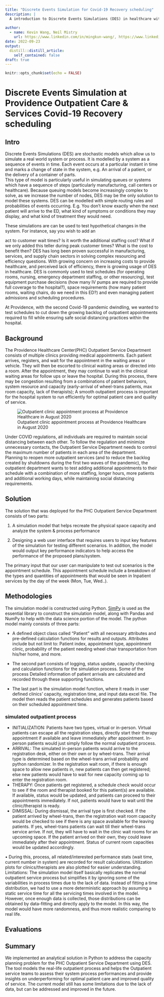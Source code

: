 ```yaml
---
title: "Discrete Events Simulation for Covid-19 Recovery scheduling"
description: |
  A introduction to Discrete Events Simulations (DES) in healthcare with an overview of the use of DES for modelling outpatient services appointments at Providence Healthcare.  With the Covid-19 lockdown, there was a large backlog of appointments that needed to be filled.  Providence Outpatient Services explored the use of DES to evaluate increasing Staffing numbers, changing clinic hours and booking more appointments while maintaining social distancing requirements in their clinical and waiting areas.
  
author:
  - name: Kevin Wang, Neil Mistry
    url: https://www.linkedin.com/in/mingkun-wang/, https://www.linkedin.com/in/neilmistry/
date: 2022-09-23
output:
  distill::distill_article:
    self_contained: false
draft: true
---
```



```r
knitr::opts_chunk$set(echo = FALSE)
```


# Discrete Events Simulation at Providence Outpatient Care & Services Covid-19 Recovery scheduling

## Intro

Discrete Events Simulations (DES) are stochastic models which allow us to simulate a real world system or process.  It is modelled by a system as a sequence of events in time.  Each event occurs at a particular instant in time and marks a change of state in the system, e.g. An arrival of a patient, or the delivery of a container of parts.  
This type of model is particularly useful in simulating queues or systems which have a sequence of steps (particularly manufacturing, call centers or healthcare).  Because queuing models become increasingly complex to solve, as we increase the number of nodes, DES may be the only solution to model these systems.  DES can be modelled with simple routing rules and probabilities of events occurring.  E.g. You don't know exactly when the next patient will arrive to the ED, what kind of symptoms or conditions they may display, and what kind of treatment they would need.

These simulations are can be used to test hypothetical changes in the system.  For instance, say you wish to add an 


act to customer wait times?  Is it worth the additional staffing cost?  What if we only added this teller during peak customer times?  What is the cost to benefit then?
DES has long been proven successful in manufacturing, services, and supply chain sectors in solving complex resourcing and efficiency questions.  With growing concern on increasing costs to provide healthcare, and perceived lack of efficiency, there is growing usage of DES in healthcare.
DES is commonly used to test schedules (for operating rooms, nursing, emergency department staffing, or other resourcing), test equipment purchase decisions (how many IV pumps are required to provide full coverage to the hospital?), space requirements (how many patient rooms, waiting chairs, do we need in this ED?) and even managing patient admissions and scheduling procedures.

At Providence, with the second Covid-19 pandemic dwindling, we wanted to test schedules to cut down the growing backlog of outpatient appointments required to fill while ensuring safe social distancing practices within the hospital.


## Background

The Providence Healthcare Center(PHC) Outpatient Service Department consists of multiple clinics providing medical appointments.  Each patient arrives, registers, and wait for the appointment in the waiting areas or vehicle.  They will then be escorted to clinical waiting areas or directed into a room.  After the appointment, they may continue to wait in the clinical waiting areas for follow ups or leave the hospital.  During this process, there may be congestion resulting from a combinations of patient behaviors, system resource and capacity (early-arrival of wheel-trans patients, max room capacity, lack of therapists); A smooth outpatient process is important for the hospital system to run efficiently for optimal patient care and quality of service.

![Outpatient clinic appointment process at Providence Healthcare in August 2020](./providence_outpatient_process_map_aug2020.jpg)

Under COVID regulations, all individuals are required to maintain social distancing between each other.  To follow the regulation and minimize unnecessary contacts, the Outpatient Service Department needs to control the maximum number of patients in each area of the department.  
Planning to reopen more outpatient services (and to reduce the backlog created by shutdowns during the first two waves of the pandemic), the outpatient department wants to test adding additional appointments to their schedule with a combination of more staffing, longer hours, more patients and additional working days, while maintaining social distancing requirements.  

## Solution

The solution that was deployed for the PHC Outpatient Service Department consists of two parts:

1) A simulation model that helps recreate the physical space capacity and analyze the system & process performance

2) Designing a web user interface that requires users to input key features of the simulation for testing different scenarios. In addition, the model would output key performance indicators to help access the performance of the proposed plans/system. 

The primary input that our user can manipulate to test out scenarios is the appointment schedule.  This appointment schedule include a breakdown of the types and quantities of appointments that would be seen in Inpatient services by the day of the week (Mon, Tue, Wed..).

## Methodologies
The simulation model is constructed using Python. [SimPy](https://simpy.readthedocs.io/en/latest/) is used as the essential library to construct the simulation model, along with Pandas and NumPy to help with the data science portion of the model. The python model mainly consists of three parts:

- A defined object class called “Patient” with all necessary attributes and pre-defined calculation functions for results and outputs. Attributes include but not limit to: Patient index, appointment type, appointment clinic, probability of the patient needing wheel chair transportation from his/her home, and more.

- The second part consists of logging, status update, capacity checking and calculation functions for the simulation process. Some of the process Detailed information of patient arrivals are calculated and recorded through these supporting functions.

- The last part is the simulation model function, where it reads in user defined clinics’ capacity, registration time, and input data excel file. The model then reads the patient schedules and generates patients based on their scheduled appointment time. 


### simulated outpatient process

- INITIALIZATION: Patients have two types, virtual or in-person. Virtual patients can escape all the registration steps, directly start their therapy appointment if available and leave immediately after appointment. In-person patients would just simply follow the normal outpatient process. 
- ARRIVAL: The simulated in-person patients would arrive to the registration desk, either on their own or by wheel-trans. Their arrival type is determined based on the wheel-trans arrival probability and python randomizer. In the registration wait room, if there is enough space to allow new patients in, new patients can then get registered; else new patients would have to wait for new capacity coming up to enter the registration room.
- THERAPY: Once patients get registered, a schedule check would occur to see if the room and therapist booked for this patient(s) are available. If available, status would be updated, and patients can proceed to their appointments immediately. If not, patients would have to wait until the clinic/therapist is ready.
- DIMISSAL: During dismissal, the arrival type is first checked. If the patient arrived by wheel-trans, then the registration wait room capacity would be checked to see if there is any space available for the leaving patients. If yes, wheel-trans patients can wait till their wheel-trans service arrive. If not, they will have to wait in the clinic wait rooms for an upcoming space. If the patient arrived on their own, they could leave immediately after their appointment. Status of current room capacities would be updated accordingly. 

•	During this, process, all related/interested performance stats (wait time, current number in system) are recorded for result calculations. Utilization plots for clinics/therapists are also plotted for easier understanding. 
Limitations:
The simulation model itself basically replicates the normal outpatient service process but simplifies it by ignoring some of the variabilities in process times due to the lack of data. Instead of fitting a time distribution, we had to use a more deterministic approach by assuming a static service time for all the servicing times involved in the model. However, once enough data is collected, those distributions can be obtained by data-fitting and directly apply to the model. In this way, the model would have more randomness, and thus more realistic comparing to real life.

## Evaluations

## Summary

We implemented an analytical solution in Python to address the capacity planning problem for the PHC Outpatient Service Department using DES. The tool models the real-life outpatient process and helps the Outpatient service teams to assess their system process performances and provide insights on underperforming for optimal patient care and improved quality of service.  The current model still has some limitations due to the lack of data, but can be addressed and improved in the future.

